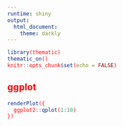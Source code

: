 ```yaml
---
runtime: shiny
output: 
  html_document:
    theme: darkly
---
```


```r
library(thematic)
thematic_on()
knitr::opts_chunk$set(echo = FALSE)
```

<style>
  body{color: red}
</style>

## ggplot

```r
renderPlot({
  ggplot2::qplot(1:10)
})
```
